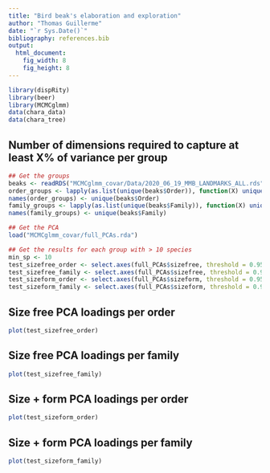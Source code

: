```yaml
---
title: "Bird beak's elaboration and exploration"
author: "Thomas Guillerme"
date: "`r Sys.Date()`"
bibliography: references.bib
output:
  html_document:
    fig_width: 8
    fig_height: 8
---
```



```r
library(dispRity)
library(beer)
library(MCMCglmm)
data(chara_data)
data(chara_tree)
```

## Number of dimensions required to capture at least X% of variance per group


```r
## Get the groups
beaks <- readRDS("MCMCglmm_covar/Data/2020_06_19_MMB_LANDMARKS_ALL.rds")
order_groups <- lapply(as.list(unique(beaks$Order)), function(X) unique(beaks$TipLabel[beaks$Order %in% X]))
names(order_groups) <- unique(beaks$Order)
family_groups <- lapply(as.list(unique(beaks$Family)), function(X) unique(beaks$TipLabel[beaks$Family %in% X]))
names(family_groups) <- unique(beaks$Family)

## Get the PCA
load("MCMCglmm_covar/full_PCAs.rda")

## Get the results for each group with > 10 species
min_sp <- 10
test_sizefree_order <- select.axes(full_PCAs$sizefree, threshold = 0.95, group = order_groups[-which(unlist(lapply(order_groups, length)) < min_sp)])
test_sizefree_family <- select.axes(full_PCAs$sizefree, threshold = 0.95, group = family_groups[-which(unlist(lapply(family_groups, length)) < min_sp)])
test_sizeform_order <- select.axes(full_PCAs$sizeform, threshold = 0.95, group = order_groups[-which(unlist(lapply(order_groups, length)) < min_sp)])
test_sizeform_family <- select.axes(full_PCAs$sizeform, threshold = 0.95, group = family_groups[-which(unlist(lapply(family_groups, length)) < min_sp)])
```

## Size free PCA loadings per order

```r
plot(test_sizefree_order)
```

## Size free PCA loadings per family

```r
plot(test_sizefree_family)
```

## Size + form PCA loadings per order

```r
plot(test_sizeform_order)
```

## Size + form PCA loadings per family

```r
plot(test_sizeform_family)
```
